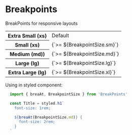 

<Meta title="Styles/Brekpoints" />

# Breakpoints

BreakPoints for responsive layouts

<table>
    <tr>
      <th>Extra Small (xs)</th>
      <td> Default </td>
    </tr>
    <tr>
      <th> Small (xs)</th>
      <td>{`>= ${BreakpointSize.sm}`} </td>
    </tr>
    <tr>
      <th> Medium (md))</th>
      <td>{`>= ${BreakpointSize.md}`} </td>
    </tr>
    <tr>
      <th> Large (lg)</th>
      <td>{`>= ${BreakpointSize.lg}`} </td>
    </tr>
    <tr>
      <th> Extra Large (lg)</th>
      <td>{`>= ${BreakpointSize.xl}`} </td>
    </tr>
</table>

Using in styled component:

  ```jsx
    import { breaAt, BreakpointSize } from 'BreakPoints'

    const Title = styled.h1`
      font-size: 1rem;

      ${breaAt(BreakpointSize.md)} {
        font-size: 2rem;
      }
    `
  ```
